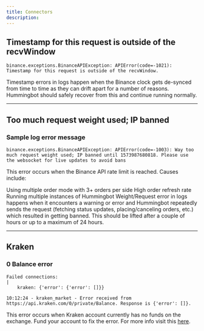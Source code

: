 ```yaml
---
title: Connectors
description:
---
```


## Timestamp for this request is outside of the recvWindow

```
binance.exceptions.BinanceAPIException: APIError(code=-1021): Timestamp for this request is outside of the recvWindow.
```

Timestamp errors in logs happen when the Binance clock gets de-synced from time to time as they can drift apart for a number of reasons. Hummingbot should safely recover from this and continue running normally.

---

## Too much request weight used; IP banned

### Sample log error message

```
binance.exceptions.BinanceAPIException: APIError(code=-1003): Way too much request weight used; IP banned until 1573987680818. Please use the websocket for live updates to avoid bans
```

This error occurs when the Binance API rate limit is reached. Causes include:

Using multiple order mode with 3+ orders per side
High order refresh rate
Running multiple instances of Hummingbot
Weight/Request error in logs happens when it encounters a warning or error and Hummingbot repeatedly sends the request (fetching status updates, placing/canceling orders, etc.) which resulted in getting banned. This should be lifted after a couple of hours or up to a maximum of 24 hours.

---

## Kraken

### 0 Balance error

```
Failed connections:                                                                                      |
    kraken: {'error': {'error': []}}

10:12:24 - kraken_market - Error received from https://api.kraken.com/0/private/Balance. Response is {'error': []}.
```

This error occurs when Kraken account currently has no funds on the exchange. Fund your account to fix the error. For more info visit this [here](https://support.kraken.com/hc/en-us/articles/360001491786-API-Error-Codes).
